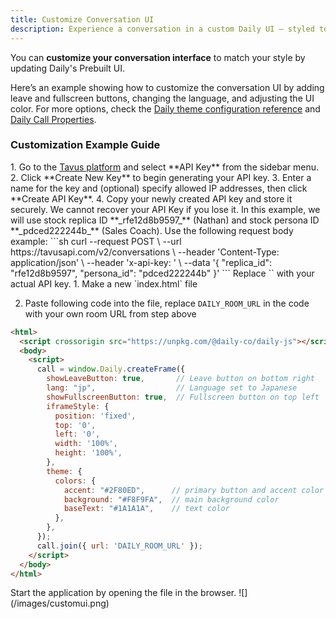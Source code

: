 ```yaml
---
title: Customize Conversation UI
description: Experience a conversation in a custom Daily UI — styled to match your preference.
---
```


You can **customize your conversation interface** to match your style by updating Daily's Prebuilt UI.

Here’s an example showing how to customize the conversation UI by adding leave and fullscreen buttons, changing the language, and adjusting the UI color.
<Note>
For more options, check the <a href="https://docs.daily.co/guides/products/prebuilt/customizing-daily-prebuilt-calls-with-color-themes" target="_blank">Daily theme configuration reference</a> and <a href="https://docs.daily.co/reference/daily-js/daily-call-client/properties" target='_blank'>Daily Call Properties</a>. 
</Note>
### Customization Example Guide

<Steps>
<Step title="Step 1: Get an API Key">
1. Go to the <a href="https://platform.tavus.io/" target='_blank'>Tavus platform</a> and select **API Key** from the sidebar menu.
2. Click **Create New Key** to begin generating your API key.
3. Enter a name for the key and (optional) specify allowed IP addresses, then click **Create API Key**.
4. Copy your newly created API key and store it securely.
<Warning>
We cannot recover your API Key if you lose it.
</Warning>
</Step>
<Step title="Step 2: Create a Conversation">
<Note>
In this example, we will use stock replica ID **_rfe12d8b9597_** (Nathan) and stock persona ID **_pdced222244b_** (Sales Coach).
</Note>
Use the following request body example:
```sh
curl --request POST \
  --url https://tavusapi.com/v2/conversations \
  --header 'Content-Type: application/json' \
  --header 'x-api-key: <your_api_key>' \
  --data '{
  "replica_id": "rfe12d8b9597",
  "persona_id": "pdced222244b"
}'
```
<Note>
Replace `<your_api_key>` with your actual API key.
</Note>
</Step>
<Step title="Step 3: Customize the Conversation UI">
1. Make a new `index.html` file

2. Paste following code into the file, replace `DAILY_ROOM_URL` in the code with your own room URL from step above

```html {6-8,16-22}
<html>
  <script crossorigin src="https://unpkg.com/@daily-co/daily-js"></script>
  <body>
    <script>
      call = window.Daily.createFrame({
        showLeaveButton: true,       // Leave button on bottom right
        lang: "jp",                  // Language set to Japanese
        showFullscreenButton: true,  // Fullscreen button on top left
        iframeStyle: {
          position: 'fixed',
          top: '0',
          left: '0',
          width: '100%',
          height: '100%',
        },
        theme: {
          colors: {
            accent: "#2F80ED",      // primary button and accent color
            background: "#F8F9FA",  // main background color
            baseText: "#1A1A1A",    // text color
          },
        },
      });
      call.join({ url: 'DAILY_ROOM_URL' });
    </script>
  </body>
</html>
```
</Step>
<Step title="Run the Application">
Start the application by opening the file in the browser.

<Frame>
  ![](/images/customui.png)
</Frame>

</Step>
</Steps>